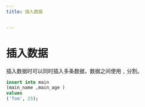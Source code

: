 ```yaml
---
title: 插入数据


---
```


# 插入数据

插入数据时可以同时插入多条数据，数据之间使用 `,` 分割。

```sql
insert into main
(main_name ,main_age )
values
('Tom', 25);
```

            